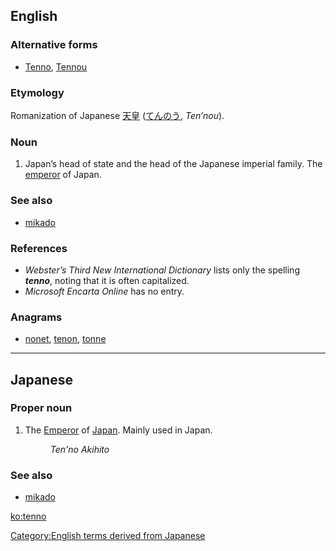 {{also|Tenno}}
==English==

===Alternative forms===
* [[Tenno#English|Tenno]], [[Tennou#English|Tennou]]

===Etymology===
Romanization of Japanese [[天皇]] ([[てんのう]], ''Ten’nou'').

===Noun===
{{en-noun}}

# Japan’s head of state and the head of the Japanese imperial family.  The [[emperor]] of Japan.

===See also===
* [[mikado]]

===References===
* ''Webster’s Third New International Dictionary'' lists only the spelling '''''tenno''''', noting that it is often capitalized.
* ''Microsoft Encarta Online'' has no entry.

===Anagrams===
* [[nonet#English|nonet]], [[tenon#English|tenon]], [[tonne#English|tonne]]

[[Category:English terms derived from Japanese]]

----

==Japanese==

===Proper noun===
{{ja-pos|r|proper|hira=てんのう}}

# {{ja-def|天皇}} The [[emperor|Emperor]] of [[Japan]].  Mainly used in Japan.
#: ''Ten'no Akihito''

===See also===
* [[mikado]]

[[ko:tenno]]